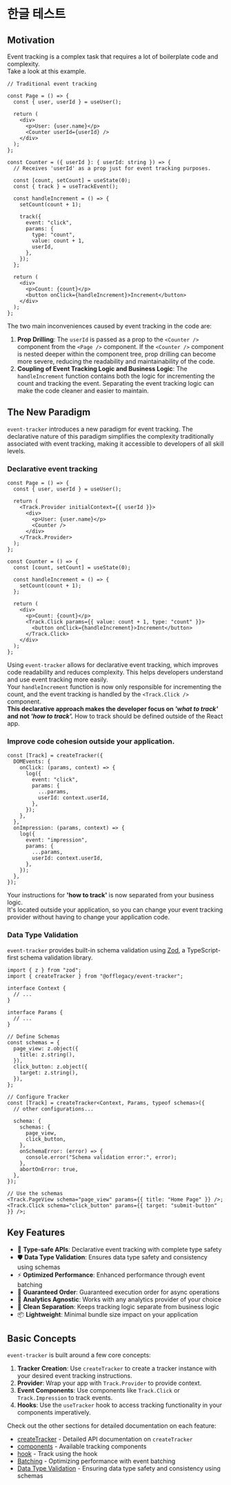# 한글 테스트

## Motivation

Event tracking is a complex task that requires a lot of boilerplate code and complexity.  
Take a look at this example.

```tsx {14,15, 23-30}
// Traditional event tracking

const Page = () => {
  const { user, userId } = useUser();

  return (
    <div>
      <p>User: {user.name}</p>
      <Counter userId={userId} />
    </div>
  );
};

const Counter = ({ userId }: { userId: string }) => {
  // Receives 'userId' as a prop just for event tracking purposes.

  const [count, setCount] = useState(0);
  const { track } = useTrackEvent();

  const handleIncrement = () => {
    setCount(count + 1);

    track({
      event: "click",
      params: {
        type: "count",
        value: count + 1,
        userId,
      },
    });
  };

  return (
    <div>
      <p>Count: {count}</p>
      <button onClick={handleIncrement}>Increment</button>
    </div>
  );
};
```

The two main inconveniences caused by event tracking in the code are:

1. **Prop Drilling**: The `userId` is passed as a prop to the `<Counter />` component from the `<Page />` component. If the `<Counter />` component is nested deeper within the component tree, prop drilling can become more severe, reducing the readability and maintainability of the code.
2. **Coupling of Event Tracking Logic and Business Logic**: The `handleIncrement` function contains both the logic for incrementing the count and tracking the event. Separating the event tracking logic can make the code cleaner and easier to maintain.

## The New Paradigm

`event-tracker` introduces a new paradigm for event tracking.
The declarative nature of this paradigm simplifies
the complexity traditionally associated with event tracking, making it accessible to developers of all skill levels.

### Declarative event tracking

```tsx {5, 10, 24, 26}
const Page = () => {
  const { user, userId } = useUser();

  return (
    <Track.Provider initialContext={{ userId }}>
      <div>
        <p>User: {user.name}</p>
        <Counter />
      </div>
    </Track.Provider>
  );
};

const Counter = () => {
  const [count, setCount] = useState(0);

  const handleIncrement = () => {
    setCount(count + 1);
  };

  return (
    <div>
      <p>Count: {count}</p>
      <Track.Click params={{ value: count + 1, type: "count" }}>
        <button onClick={handleIncrement}>Increment</button>
      </Track.Click>
    </div>
  );
};
```

Using `event-tracker` allows for declarative event tracking, which improves code readability and reduces complexity. This helps developers understand and use event tracking more easily.  
Your `handleIncrement` function is now only responsible for incrementing the count, and the event tracking is handled by the `<Track.Click />` component.  
**This declarative approach makes the developer focus on _'what to track'_ and not _'how to track'._**
How to track should be defined outside of the React app.

### Improve code cohesion outside your application.

```tsx
const [Track] = createTracker({
  DOMEvents: {
    onClick: (params, context) => {
      log({
        event: "click",
        params: {
          ...params,
          userId: context.userId,
        },
      });
    },
  },
  onImpression: (params, context) => {
    log({
      event: "impression",
      params: {
        ...params,
        userId: context.userId,
      },
    });
  },
});
```

Your instructions for **'how to track'** is now separated from your business logic.  
It's located outside your application, so you can change your event tracking provider without having to change your application code.

### Data Type Validation

`event-tracker` provides built-in schema validation using [Zod](https://zod.dev/), a TypeScript-first schema validation library.

```tsx
import { z } from "zod";
import { createTracker } from "@offlegacy/event-tracker";

interface Context {
  // ...
}

interface Params {
  // ...
}

// Define Schemas
const schemas = {
  page_view: z.object({
    title: z.string(),
  }),
  click_button: z.object({
    target: z.string(),
  }),
};

// Configure Tracker
const [Track] = createTracker<Context, Params, typeof schemas>({
  // other configurations...

  schema: {
    schemas: {
      page_view,
      click_button,
    },
    onSchemaError: (error) => {
      console.error("Schema validation error:", error);
    },
    abortOnError: true,
  },
});

// Use the schemas
<Track.PageView schema="page_view" params={{ title: "Home Page" }} />;
<Track.Click schema="click_button" params={{ target: "submit-button" }} />;
```

## Key Features

- 🎯 **Type-safe APIs**: Declarative event tracking with complete type safety
- 🛡️ **Data Type Validation**: Ensures data type safety and consistency using schemas
- ⚡️ **Optimized Performance**: Enhanced performance through event batching
- 🔄 **Guaranteed Order**: Guaranteed execution order for async operations
- 🔌 **Analytics Agnostic**: Works with any analytics provider of your choice
- 🧩 **Clean Separation**: Keeps tracking logic separate from business logic
- 📦 **Lightweight**: Minimal bundle size impact on your application

## Basic Concepts

`event-tracker` is built around a few core concepts:

1. **Tracker Creation**: Use `createTracker` to create a tracker instance with your desired event tracking instructions.
2. **Provider**: Wrap your app with `Track.Provider` to provide context.
3. **Event Components**: Use components like `Track.Click` or `Track.Impression` to track events.
4. **Hooks**: Use the `useTracker` hook to access tracking functionality in your components imperatively.

Check out the other sections for detailed documentation on each feature:

- [createTracker](/docs/create-tracker) - Detailed API documentation on `createTracker`
- [components](/docs/components) - Available tracking components
- [hook](/docs/hook) - Track using the hook
- [Batching](/docs/batching) - Optimizing performance with event batching
- [Data Type Validation](/docs/data-type-validation) - Ensuring data type safety and consistency using schemas
